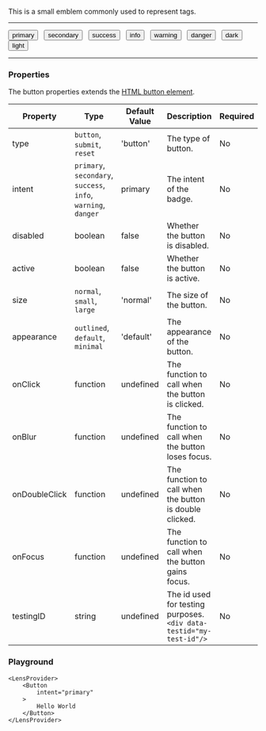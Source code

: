 
This is a small emblem commonly used to represent tags.

---

<LensProvider>
    <Button
      intent="primary"
      onBlur={function noRefCheck(){}}
      onClick={function noRefCheck(){}}
      onDoubleClick={function noRefCheck(){}}
      onFocus={function noRefCheck(){}}
    >
      primary
    </Button>
    &nbsp;
    <Button
      intent="secondary"
      onBlur={function noRefCheck(){}}
      onClick={function noRefCheck(){}}
      onDoubleClick={function noRefCheck(){}}
      onFocus={function noRefCheck(){}}
    >
      secondary
    </Button>
    &nbsp;
    <Button
      intent="success"
      onBlur={function noRefCheck(){}}
      onClick={function noRefCheck(){}}
      onDoubleClick={function noRefCheck(){}}
      onFocus={function noRefCheck(){}}
    >
      success
    </Button>
    &nbsp;
    <Button
      intent="info"
      onBlur={function noRefCheck(){}}
      onClick={function noRefCheck(){}}
      onDoubleClick={function noRefCheck(){}}
      onFocus={function noRefCheck(){}}
    >
      info
    </Button>
    &nbsp;
    <Button
      intent="warning"
      onBlur={function noRefCheck(){}}
      onClick={function noRefCheck(){}}
      onDoubleClick={function noRefCheck(){}}
      onFocus={function noRefCheck(){}}
    >
      warning
    </Button>
    &nbsp;
    <Button
      intent="danger"
      onBlur={function noRefCheck(){}}
      onClick={function noRefCheck(){}}
      onDoubleClick={function noRefCheck(){}}
      onFocus={function noRefCheck(){}}
    >
      danger
    </Button>
    &nbsp;
    <Button
      intent="dark"
      onBlur={function noRefCheck(){}}
      onClick={function noRefCheck(){}}
      onDoubleClick={function noRefCheck(){}}
      onFocus={function noRefCheck(){}}
    >
      dark
    </Button>
    &nbsp;
    <Button
      intent="light"
      onBlur={function noRefCheck(){}}
      onClick={function noRefCheck(){}}
      onDoubleClick={function noRefCheck(){}}
      onFocus={function noRefCheck(){}}
    >
      light
    </Button>
</LensProvider>

---

### Properties
The button properties extends the [HTML button element](https://developer.mozilla.org/en-US/docs/Web/HTML/Element/button).

|Property|Type|Default Value|Description|Required|
|---|---|---|---|---|
|type|`button`, `submit`, `reset`|'button'|The type of button.|No|
|intent|`primary`, `secondary`, `success`, <br/>`info`, `warning`, `danger`|primary | The intent of the badge.|No|
|disabled|boolean|false|Whether the button is disabled.|No|
|active|boolean|false|Whether the button is active.|No|
|size|`normal`, `small`, `large`|'normal'|The size of the button.|No|
|appearance|`outlined`, `default`, `minimal`|'default'|The appearance of the button.|No|
|onClick|function|undefined|The function to call when the button is clicked.|No|
|onBlur|function|undefined|The function to call when the button loses focus.|No|
|onDoubleClick|function|undefined|The function to call when the button is double clicked.|No|
|onFocus|function|undefined|The function to call when the button gains focus.|No|
|testingID| string | undefined | The id used for testing purposes.<br/>`<div data-testid="my-test-id"/>` |No|

### Playground

```tsx live
<LensProvider>
    <Button
        intent="primary"
    >
        Hello World
    </Button>
</LensProvider>
```